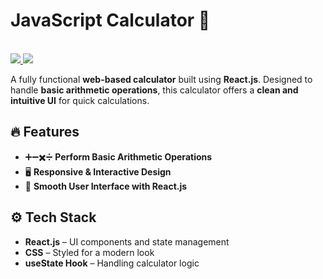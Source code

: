 # **JavaScript Calculator 🧮**

<br />

<div style={{ display: "flex", gap: "10px" }}>
  <a href="https://izanhuang.github.io/javascript-calculator/" target="_blank">
    <img src="https://img.shields.io/badge/Live%20Demo-f6339a" />
  </a>
  <a href="https://github.com/izanhuang/javascript-calculator" target="_blank">
    <img src="https://img.shields.io/badge/GitHub-f6339a?logo=github" />
  </a>
</div>

A fully functional **web-based calculator** built using **React.js**. Designed to handle **basic arithmetic operations**, this calculator offers a **clean and intuitive UI** for quick calculations.

## **🔥 Features**

- ➕➖✖️➗ **Perform Basic Arithmetic Operations**
- 🖥️ **Responsive & Interactive Design**
- 🎨 **Smooth User Interface with React.js**

## **⚙️ Tech Stack**

- **React.js** – UI components and state management
- **CSS** – Styled for a modern look
- **useState Hook** – Handling calculator logic
